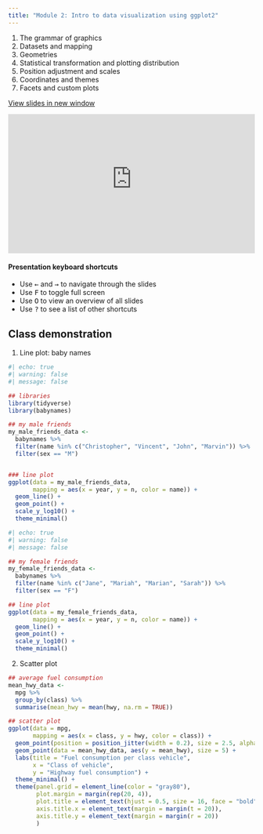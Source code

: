 ```yaml
---
title: "Module 2: Intro to data visualization using ggplot2"
---
```


1.  The grammar of graphics
2.  Datasets and mapping
3.  Geometries
4.  Statistical transformation and plotting distribution
5.  Position adjustment and scales
6.  Coordinates and themes
7.  Facets and custom plots

<a href="https://econ148-analytical-stat-package.github.io/econ148-lecture/module-02-intro-ggplot" target="_blank" class="btn-slides">View slides in new window</a>

::: {.box style="padding-bottom:56.25%; position:relative; display:block; width: 100%"}
<iframe width="100%" height="100%" src="https://econ148-analytical-stat-package.github.io/econ148-lecture/module-02-intro-ggplot" frameborder="0" allowfullscreen style="position:absolute; top:0; left: 0">

</iframe>
:::

#### Presentation keyboard shortcuts

::: text-line-space
<ul>

<li>Use <kbd>←</kbd> and <kbd>→</kbd> to navigate through the slides</li>

<li>Use <kbd>F</kbd> to toggle full screen</li>

<li>Use <kbd>O</kbd> to view an overview of all slides</li>

<li>Use <kbd>?</kbd> to see a list of other shortcuts</li>

</ul>
:::


## Class demonstration


1. Line plot: baby names


```r
#| echo: true
#| warning: false
#| message: false

## libraries
library(tidyverse)
library(babynames)

## my male friends
my_male_friends_data <- 
  babynames %>% 
  filter(name %in% c("Christopher", "Vincent", "John", "Marvin")) %>% 
  filter(sex == "M")


### line plot
ggplot(data = my_male_friends_data, 
       mapping = aes(x = year, y = n, color = name)) +
  geom_line() +
  geom_point() +
  scale_y_log10() +
  theme_minimal()

```


```r
#| echo: true
#| warning: false
#| message: false

## my female friends
my_female_friends_data <- 
  babynames %>% 
  filter(name %in% c("Jane", "Mariah", "Marian", "Sarah")) %>% 
  filter(sex == "F")

## line plot
ggplot(data = my_female_friends_data, 
       mapping = aes(x = year, y = n, color = name)) +
  geom_line() +
  geom_point() +
  scale_y_log10() +
  theme_minimal()

```



2. Scatter plot

```r
## average fuel consumption
mean_hwy_data <- 
  mpg %>% 
  group_by(class) %>% 
  summarise(mean_hwy = mean(hwy, na.rm = TRUE))

## scatter plot
ggplot(data = mpg, 
       mapping = aes(x = class, y = hwy, color = class)) +
  geom_point(position = position_jitter(width = 0.2), size = 2.5, alpha = 0.4) +
  geom_point(data = mean_hwy_data, aes(y = mean_hwy), size = 5) +
  labs(title = "Fuel consumption per class vehicle",
       x = "Class of vehicle",
       y = "Highway fuel consumption") +
  theme_minimal() +
  theme(panel.grid = element_line(color = "gray80"),
        plot.margin = margin(rep(20, 4)),
        plot.title = element_text(hjust = 0.5, size = 16, face = "bold"),
        axis.title.x = element_text(margin = margin(t = 20)),
        axis.title.y = element_text(margin = margin(r = 20))
        )
```


